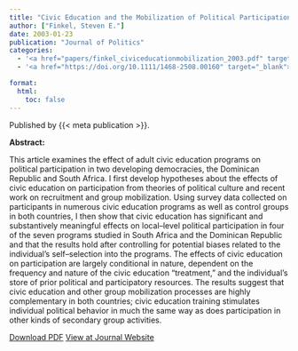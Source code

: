 ```yaml
---
title: "Civic Education and the Mobilization of Political Participation in Developing Democracies"
author: ["Finkel, Steven E."]
date: 2003-01-23
publication: "Journal of Politics"
categories:
  - '<a href="papers/finkel_civiceducationmobilization_2003.pdf" target="_blank">PDF</a>'
  - '<a href="https://doi.org/10.1111/1468-2508.00160" target="_blank">Journal</a>'

format:
  html:
    toc: false
---
```


Published by {{< meta publication >}}.

**Abstract:**

::: justify-text
This article examines the effect of adult civic education programs on political participation in two developing democracies, the Dominican Republic and South Africa. I first develop hypotheses about the effects of civic education on participation from theories of political culture and recent work on recruitment and group mobilization. Using survey data collected on participants in numerous civic education programs as well as control groups in both countries, I then show that civic education has significant and substantively meaningful effects on local–level political participation in four of the seven programs studied in South Africa and the Dominican Republic and that the results hold after controlling for potential biases related to the individual’s self–selection into the programs. The effects of civic education on participation are largely conditional in nature, dependent on the frequency and nature of the civic education “treatment,” and the individual’s store of prior political and participatory resources. The results suggest that civic education and other group mobilization processes are highly complementary in both countries; civic education training stimulates individual political behavior in much the same way as does participation in other kinds of secondary group activities.
:::

[Download PDF](papers/finkel_civiceducationmobilization_2003.pdf){.btn .btn-outline-success target="_blank"} [View at Journal Website](https://doi.org/10.1111/1468-2508.00160){.btn .btn-outline-success target="_blank"}
